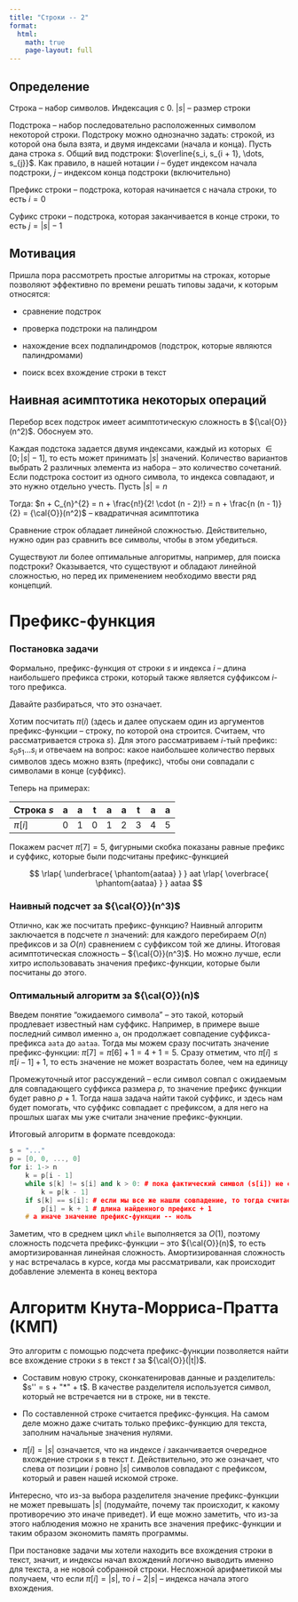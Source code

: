 ```yaml
---
title: "Строки -- 2"
format:
  html:
    math: true
    page-layout: full
---
```


## Определение

Строка -- набор символов. Индексация с 0. $|s|$ -- размер строки

Подстрока -- набор последовательно расположенных символом некоторой строки. Подстроку можно однозначно задать: строкой, из которой она была взята, и двумя индексами (начала и конца). Пусть дана строка $s$. Общий вид подстроки: $\overline{s_i, s_{i + 1}, \dots, s_{j}}$. Как правило, в нашей нотации $i$ -- будет индексом начала подстроки, $j$ -- индексом конца подстроки (включительно)

Префикс строки -- подстрока, которая начинается с начала строки, то есть $i = 0$

Суфикс строки -- подстрока, которая заканчивается в конце строки, то есть $j = |s| - 1$

## Мотивация

Пришла пора рассмотреть простые алгоритмы на строках, которые позволяют эффективно по времени решать типовы задачи, к которым относятся:

- сравнение подстрок

- проверка подстроки на палиндром

- нахождение всех подпалиндромов (подстрок, которые являются палиндромами)

- поиск всех вхождение строки в текст

## Наивная асимптотика некоторых операций

Перебор всех подстрок имеет асимптотическую сложность в ${\cal{O}}(n^2)$. Обоснуем это.

Каждая подстока задается двумя индексами, каждый из которых $\in [0; |s| - 1]$, то есть может принимать $|s|$ значений. Количество вариантов выбрать 2 различных элемента из набора -- это количество сочетаний. Если подстрока состоит из одного символа, то индекса совпадают, и это нужно отдельно учесть. Пусть $|s| = n$

Тогда: $n + C_{n}^{2} = n + \frac{n!}{2! \cdot (n - 2)!} = n + \frac{n (n - 1)}{2} = {\cal{O}}(n^2)$ -- квадратичная асимптотика

Сравнение строк обладает линейной сложностью. Действительно, нужно один раз сравнить все символы, чтобы в этом убедиться.

Существуют ли более оптимальные алгоритмы, например, для поиска подстроки? Оказывается, что существуют и обладают линейной сложностью, но перед их применением необходимо ввести ряд концепций.



# Префикс-функция

### Постановка задачи

Формально, префикс-функция от строки $s$ и индекса $i$ -- длина наибольшего префикса строки, который также является суффиксом $i$-того префикса.

Давайте разбираться, что это означает.

Хотим посчитать $\pi(i)$ (здесь и далее опускаем один из аргументов префикс-функции -- строку, по которой она строится. Считаем, что рассматривается строка $s$). Для этого рассматриваем $i$-тый префикс: $s_0 s_1 \dots s_i$ и отвечаем на вопрос: какое наибольшее количество первых символов здесь можно взять (префикс), чтобы они совпадали с символами в конце (суффикс).

Теперь на примерах:





|Строка $s$|a|a|t|a|a|t|a|a|
|-|-|-|-|-|-|-|-|-|
|$\pi[i]$|0|1|0|1|2|3|4|5|



Покажем расчет $\pi[7] = 5$, фигурными скобка показаны равные префикс и суффикс, которые были подсчитаны префикс-функцией

$$
    \rlap{
        \underbrace{
            \phantom{aataa}
        }
    }
    aat
    \rlap{
        \overbrace{
            \phantom{aataa}
        }
    }
aataa
$$

### Наивный подсчет за ${\cal{O}}(n^3)$

Отлично, как же посчитать префикс-функцию? Наивный алгоритм заключается в подсчете $n$ значений: для каждого перебираем $O(n)$ префиксов и за $O(n)$ сравнением с суффиксом той же длины. Итоговая асимптотическая сложность -- ${\cal{O}}(n^3)$. Но можно лучше, если хитро использовавать значения префикс-функции, которые были посчитаны до этого.

### Оптимальный алгоритм  за ${\cal{O}}(n)$

Введем понятие "ожидаемого символа" -- это такой, который продлевает известный нам суффикс. Например, в примере выше последний символ именно `a`, он продолжает совпадение суффикса-префикса `aata` до `aataa`. Тогда мы можем сразу посчитать значение префикс-функции: $\pi[7] = \pi[6] + 1 = 4 + 1 = 5$. Сразу отметим, что $\pi[i] \le \pi[i - 1] + 1$, то есть значение не может возрастать более, чем на единицу

Промежуточный итог рассуждений -- если символ совпал с ожидаемым для совпадающего суффикса размера $p$, то значение префикс функции будет равно $p + 1$. Тогда наша задача найти такой суффикс, и здесь нам будет помогать, что суффикс совпадает с префиксом, а для него на прошлых шагах мы уже считали значение префикс-фукнции.

Итоговый алгоритм в формате псевдокода:

```C++
s = "..."
p = [0, 0, ..., 0]
for i: 1-> n
    k = p[i - 1]
    while s[k] != s[i] and k > 0: # пока фактический символ (s[i]) не совпал с ожидаемым для текущего префикса (s[k])
        k = p[k - 1]
    if s[k] == s[i]: # если мы все же нашли совпадение, то тогда считаем
        p[i] = k + 1 # длина найденного префикс + 1
    # а иначе значение префикс-функции -- ноль
```

Заметим, что в среднем цикл `while` выполняется за $O(1)$, поэтому сложность подсчета префикс-функции -- это ${\cal{O}}(n)$, то есть амортизированная линейная сложность. Амортизированная сложность у нас встречалась в курсе, когда мы рассматривали, как происходит добавление элемента в конец вектора



# Алгоритм Кнута-Морриса-Пратта (КМП)

Это алгоритм с помощью подсчета префикс-функции позволяется найти все вхождение строки $s$ в текст $t$ за ${\cal{O}}(|t|)$.

- Составим новую строку, сконкатенировав данные и разделитель: $s'' = s + "*" + t$. В качестве разделителя используется символ, который не встречается ни в строке, ни в тексте.

- По составленной строке считается префикс-функция. На самом деле можно даже считать только префикс-функцию для текста, заполним начальные значения нулями.

- $\pi[i] = |s|$ означается, что на индексе $i$ заканчивается очередное вхождение строки $s$ в текст $t$. Действительно, это же означает, что слева от позиции $i$ ровно $|s|$ символов совпадают с префиксом, который и равен нашей искомой строке.

Интересно, что из-за выбора разделителя значение префикс-функции не может превышать $|s|$ (подумайте, почему так происходит, к какому противоречию это иначе приведет). И еще можно заметить, что из-за этого наблюдения можно не хранить все значения префикс-функции и таким образом экономить память программы.

При постановке задачи мы хотели находить все вхождения строки в текст, значит, и индексы начал вхождений логично выводить именно для текста, а не новой собранной строки. Несложной арифметикой мы получаем, что если $\pi[i] = |s|$, то $i - 2|s|$ -- индекса начала этого вхождения.
